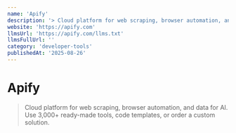 ```yaml
---
name: 'Apify'
description: '> Cloud platform for web scraping, browser automation, and data for AI. Use 3,000+ ready-made tools, code templates, or order a custom solution.'
website: 'https://apify.com'
llmsUrl: 'https://apify.com/llms.txt'
llmsFullUrl: ''
category: 'developer-tools'
publishedAt: '2025-08-26'
---
```


# Apify

> Cloud platform for web scraping, browser automation, and data for AI. Use 3,000+ ready-made tools, code templates, or order a custom solution.

